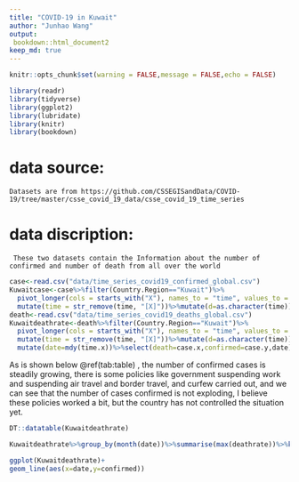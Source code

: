 ```yaml
---
title: "COVID-19 in Kuwait"
author: "Junhao Wang"
output:
 bookdown::html_document2
keep_md: true
---
```







```r
knitr::opts_chunk$set(warning = FALSE,message = FALSE,echo = FALSE) 
```

```r
library(readr)
library(tidyverse)
library(ggplot2)
library(lubridate)
library(knitr)
library(bookdown)
```
# data source: 
    Datasets are from https://github.com/CSSEGISandData/COVID-19/tree/master/csse_covid_19_data/csse_covid_19_time_series
    
# data discription:
     These two datasets contain the Information about the number of confirmed and number of death from all over the world
```r
case<-read.csv("data/time_series_covid19_confirmed_global.csv")
Kuwaitcase<-case%>%filter(Country.Region=="Kuwait")%>%
  pivot_longer(cols = starts_with("X"), names_to = "time", values_to = "case")%>%
  mutate(time = str_remove(time, "[X]"))%>%mutate(d=as.character(time))
death<-read.csv("data/time_series_covid19_deaths_global.csv")
Kuwaitdeathrate<-death%>%filter(Country.Region=="Kuwait")%>%
  pivot_longer(cols = starts_with("X"), names_to = "time", values_to = "case")%>%
  mutate(time = str_remove(time, "[X]"))%>%mutate(d=as.character(time))%>%left_join(Kuwaitcase,by ="d")%>%
  mutate(date=mdy(time.x))%>%select(death=case.x,confirmed=case.y,date)%>%filter(confirmed>0)%>%mutate(deathrate=death/confirmed)

```
As is shown below \@ref(tab:table) , the number of confirmed cases is steadily growing, there is some policies like government suspending work and suspending air travel and border travel, and curfew carried out, and we can see that the number of cases confirmed is not exploding, I believe these policies worked a bit, but the country has not controlled the situation yet.
```r
DT::datatable(Kuwaitdeathrate)
```
```r
Kuwaitdeathrate%>%group_by(month(date))%>%summarise(max(deathrate))%>%kable()
```

```r
ggplot(Kuwaitdeathrate)+
geom_line(aes(x=date,y=confirmed))
```



